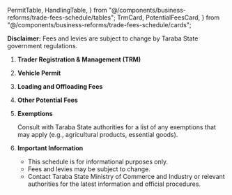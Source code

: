   PermitTable,
  HandlingTable,
} from "@/components/business-reforms/trade-fees-schedule/tables";
  TrmCard,
  PotentialFeesCard,
} from "@/components/business-reforms/trade-fees-schedule/cards";

**Disclaimer:** Fees and levies are subject to change by Taraba State government
regulations.

1. **Trader Registration & Management (TRM)**

   <TrmCard />

2. **Vehicle Permit**

   <PermitTable />

3. **Loading and Offloading Fees**

   <HandlingTable />

4. **Other Potential Fees**

   <PotentialFeesCard />

5. **Exemptions**

   Consult with Taraba State authorities for a list of any exemptions that may apply
   (e.g., agricultural products, essential goods).

6. **Important Information**

   - This schedule is for informational purposes only.
   - Fees and levies may be subject to change.
   - Contact Taraba State Ministry of Commerce and Industry or relevant authorities for
     the latest information and official procedures.
